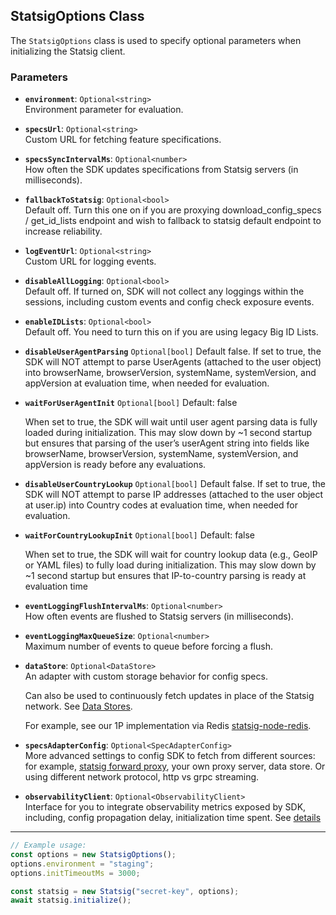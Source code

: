 ## StatsigOptions Class

The `StatsigOptions` class is used to specify optional parameters when initializing the Statsig client.

### Parameters

- **`environment`**: `Optional<string>`  
  Environment parameter for evaluation.

- **`specsUrl`**: `Optional<string>`  
  Custom URL for fetching feature specifications.

- **`specsSyncIntervalMs`**: `Optional<number>`  
  How often the SDK updates specifications from Statsig servers (in milliseconds).

- **`fallbackToStatsig`**: `Optional<bool>`  
  Default off. Turn this one on if you are proxying download_config_specs / get_id_lists endpoint and wish to fallback to statsig default endpoint to increase reliability. 

- **`logEventUrl`**: `Optional<string>`  
  Custom URL for logging events.

- **`disableAllLogging`**: `Optional<bool>`  
  Default off. If turned on, SDK will not collect any loggings within the sessions, including custom events and config check exposure events.

- **`enableIDLists`**: `Optional<bool>`  
  Default off. You need to turn this on if you are using legacy Big ID Lists.

- **`disableUserAgentParsing`** `Optional[bool]`
  Default false. If set to true, the SDK will NOT attempt to parse UserAgents (attached to the user object) into browserName, browserVersion, systemName, systemVersion, and appVersion at evaluation time, when needed for evaluation.

- **`waitForUserAgentInit`** `Optional[bool]`
  Default: false

  When set to true, the SDK will wait until user agent parsing data is fully loaded during initialization. This may slow down by ~1 second startup but ensures that parsing of the user’s userAgent string into fields like browserName, browserVersion, systemName, systemVersion, and appVersion is ready before any evaluations.

- **`disableUserCountryLookup`**  `Optional[bool]`
  Default false. If set to true, the SDK will NOT attempt to parse IP addresses (attached to the user object at user.ip) into Country codes at evaluation time, when needed for evaluation.

- **`waitForCountryLookupInit`**  `Optional[bool]`
  Default: false

  When set to true, the SDK will wait for country lookup data (e.g., GeoIP or YAML files) to fully load during initialization. This may slow down by ~1 second startup but ensures that IP-to-country parsing is ready at evaluation time

- **`eventLoggingFlushIntervalMs`**: `Optional<number>`  
  How often events are flushed to Statsig servers (in milliseconds).

- **`eventLoggingMaxQueueSize`**: `Optional<number>`  
  Maximum number of events to queue before forcing a flush.

- **`dataStore`**: `Optional<DataStore>`  
  An adapter with custom storage behavior for config specs. 
  
  Can also be used to continuously fetch updates in place of the Statsig network. See [Data Stores](https://docs.statsig.com/server/concepts/data_store/).
  
  For example, see our 1P implementation via Redis [statsig-node-redis](https://github.com/statsig-io/node-js-server-sdk-redis).

- **`specsAdapterConfig`**: `Optional<SpecAdapterConfig>`  
  More advanced settings to config SDK to fetch from different sources: for example, [statsig forward proxy](https://docs.statsig.com/server/concepts/forward_proxy/), your own proxy server, data store. 
  Or using different network protocol, http vs grpc streaming.

- **`observabilityClient`**: `Optional<ObservabilityClient>`  
  Interface for you to integrate observability metrics exposed by SDK, including, config propagation delay, initialization time spent. See [details](https://docs.statsig.com/sdk_monitoring/)

---

```typescript
// Example usage:
const options = new StatsigOptions();
options.environment = "staging";
options.initTimeoutMs = 3000;

const statsig = new Statsig("secret-key", options);
await statsig.initialize();
```